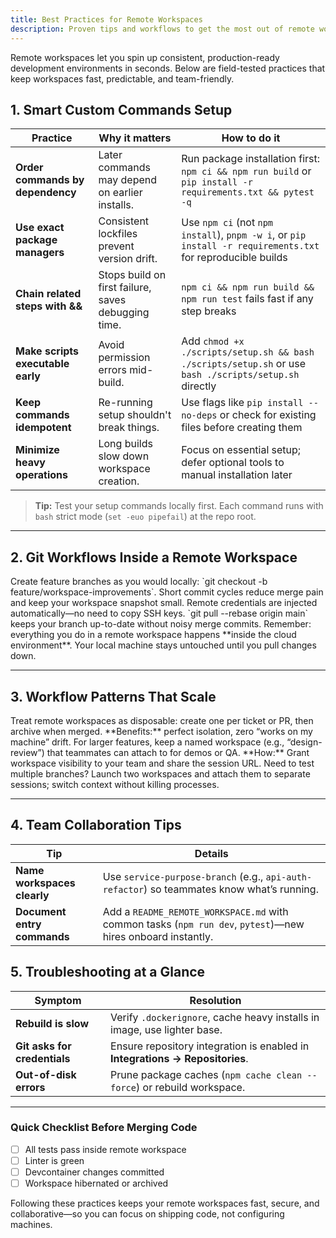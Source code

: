 ```yaml
---
title: Best Practices for Remote Workspaces
description: Proven tips and workflows to get the most out of remote workspaces in Factory
---
```


Remote workspaces let you spin up consistent, production-ready development environments in seconds. Below are field-tested practices that keep workspaces fast, predictable, and team-friendly.

## 1. Smart Custom Commands Setup

| Practice                           | Why it matters                                        | How to do it                                                                                          |
| ---------------------------------- | ----------------------------------------------------- | ----------------------------------------------------------------------------------------------------- |
| **Order commands by dependency**   | Later commands may depend on earlier installs.       | Run package installation first: `npm ci && npm run build` or `pip install -r requirements.txt && pytest -q` |
| **Use exact package managers**     | Consistent lockfiles prevent version drift.          | Use `npm ci` (not `npm install`), `pnpm -w i`, or `pip install -r requirements.txt` for reproducible builds |
| **Chain related steps with &&**    | Stops build on first failure, saves debugging time.  | `npm ci && npm run build && npm run test` fails fast if any step breaks |
| **Make scripts executable early**  | Avoid permission errors mid-build.                   | Add `chmod +x ./scripts/setup.sh && bash ./scripts/setup.sh` or use `bash ./scripts/setup.sh` directly |
| **Keep commands idempotent**       | Re-running setup shouldn't break things.             | Use flags like `pip install --no-deps` or check for existing files before creating them |
| **Minimize heavy operations**      | Long builds slow down workspace creation.             | Focus on essential setup; defer optional tools to manual installation later |

> **Tip:** Test your setup commands locally first. Each command runs with `bash` strict mode (`set -euo pipefail`) at the repo root.

---

## 2. Git Workflows Inside a Remote Workspace

<CardGroup cols={2}>

  <Card title="Branch Fast" icon="git-branch">
    Create feature branches as you would locally:
    `git checkout -b feature/workspace-improvements`.
  </Card>

  <Card title="Commit Often" icon="git-commit">
    Short commit cycles reduce merge pain and keep your workspace snapshot small.
  </Card>

  <Card title="Push via HTTPS" icon="cloud-upload">
    Remote credentials are injected automatically—no need to copy SSH keys.
  </Card>

  <Card title="Use Rebase for Clean History" icon="layers">
    `git pull --rebase origin main` keeps your branch up-to-date without noisy merge commits.
  </Card>

</CardGroup>

<Note>
  Remember: everything you do in a remote workspace happens **inside the cloud environment**. Your local machine stays untouched until you pull changes down.
</Note>

---

## 3. Workflow Patterns That Scale

<AccordionGroup>

  <Accordion title="Spin-Up-Per-Task">
    Treat remote workspaces as disposable: create one per ticket or PR, then archive when merged.  
    **Benefits:** perfect isolation, zero “works on my machine” drift.
  </Accordion>

  <Accordion title="Shared Review Environments">
    For larger features, keep a named workspace (e.g., “design-review”) that teammates can attach to for demos or QA.  
    **How:** Grant workspace visibility to your team and share the session URL.
  </Accordion>

  <Accordion title="Parallel Environments">
    Need to test multiple branches? Launch two workspaces and attach them to separate sessions; switch context without killing processes.
  </Accordion>

</AccordionGroup>

---

## 4. Team Collaboration Tips

| Tip                         | Details                                                                                                     |
| --------------------------- | ----------------------------------------------------------------------------------------------------------- |
| **Name workspaces clearly** | Use `service-purpose-branch` (e.g., `api-auth-refactor`) so teammates know what’s running.                  |
| **Document entry commands** | Add a `README_REMOTE_WORKSPACE.md` with common tasks (`npm run dev`, `pytest`)—new hires onboard instantly. |

## 5. Troubleshooting at a Glance

| Symptom                      | Resolution                                                                   |
| ---------------------------- | ---------------------------------------------------------------------------- |
| **Rebuild is slow**          | Verify `.dockerignore`, cache heavy installs in image, use lighter base.     |
| **Git asks for credentials** | Ensure repository integration is enabled in **Integrations → Repositories**. |
| **Out-of-disk errors**       | Prune package caches (`npm cache clean --force`) or rebuild workspace.       |

---

### Quick Checklist Before Merging Code

- [ ] All tests pass inside remote workspace
- [ ] Linter is green
- [ ] Devcontainer changes committed
- [ ] Workspace hibernated or archived

Following these practices keeps your remote workspaces fast, secure, and collaborative—so you can focus on shipping code, not configuring machines.
